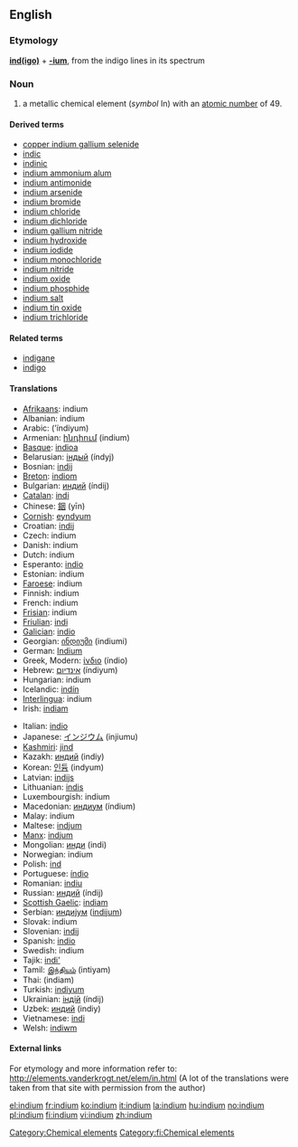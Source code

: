 {{see|Indium}}
==English==
{{elements|In|cadmium|Cd|tin|Sn}}
===Etymology===
'''[[indigo|ind(igo)]]''' + '''[[-ium]]''', from the indigo lines in its spectrum

=== Noun ===
{{en-noun-unc}}
{{wikipedia}}

# a metallic chemical element (''symbol'' In) with an [[atomic number]] of 49.

====Derived terms====
*[[copper indium gallium selenide]]
*[[indic]]
*[[indinic]]
*[[indium ammonium alum]]
*[[indium antimonide]]
*[[indium arsenide]]
*[[indium bromide]]
*[[indium chloride]]
*[[indium dichloride]]
*[[indium gallium nitride]]
*[[indium hydroxide]]
*[[indium iodide]]
*[[indium monochloride]]
*[[indium nitride]]
*[[indium oxide]]
*[[indium phosphide]]
*[[indium salt]]
*[[indium tin oxide]]
*[[indium trichloride]]

====Related terms====
*[[indigane]]
*[[indigo]]

==== Translations ====
{{top}}
*[[Afrikaans]]: indium
*Albanian: indium
*Arabic: {{ARchar|[[انديوم]]}} (’índiyum) {{m}}
*Armenian: [[ինդիում]] (indium)
*[[Basque]]: [[indioa]]
*Belarusian: [[iндый]] (índyj) {{m}}
*Bosnian: [[indij]]
*[[Breton]]: [[indiom]]
*Bulgarian: [[индий]] (índij) {{m}}
*[[Catalan]]: [[indi]]
*Chinese: [[銦]] (yīn)
*[[Cornish]]: [[eyndyum]]
*Croatian: [[indij]]
*Czech: indium
*Danish: indium
*Dutch: indium {{n}}
*Esperanto: [[indio]]
*Estonian: indium
*[[Faroese]]: indium
*Finnish: indium
*French: indium {{m}}
*[[Frisian]]: indium
*[[Friulian]]: [[indi]]
*[[Galician]]: [[indio]]
*Georgian: [[ინდიუმი]] (indiumi)
*German: [[Indium]] {{n}}
*Greek, Modern: [[ίνδιο]] (índio) {{n}}
*Hebrew: [[אינדיום]] (índiyum)
*Hungarian: indium
*Icelandic: [[indín]]
*[[Interlingua]]: indium
*Irish: [[indiam]]
{{mid}}
*Italian: [[indio]] {{m}}
*Japanese: [[インジウム]] (injiumu)
*[[Kashmiri]]: [[jind]]
*Kazakh: [[индий]] (indiy)
*Korean: [[인듐]] (indyum)
*Latvian: [[indijs]]
*Lithuanian: [[indis]]
*Luxembourgish: indium
*Macedonian: [[индиум]] (índium) {{m}}
*Malay: indium
*Maltese: [[indjum]]
*[[Manx]]: [[indjum]]
*Mongolian: [[инди]] (indi)
*Norwegian: indium
*Polish: [[ind]] {{m}}
*Portuguese: [[índio]] {{m}}
*Romanian: [[indiu]] {{n}}
*Russian: [[индий]] (índij) {{m}}
*[[Scottish Gaelic]]: [[indiam]]
*Serbian: [[индиjум]] ([[indijum]]) {{m}}
*Slovak: indium
*Slovenian: [[indij]]
*Spanish: [[indio]] {{m}}
*Swedish: indium
*Tajik: [[indi']]
*Tamil: [[இந்தியம்]] (intiyam)
*Thai: {{THchar|[[อินเดียม]]}} (indiam)
*Turkish: [[indiyum]]
*Ukrainian: [[iндiй]] (índij) {{m}}
*Uzbek: [[индий]] (indiy)
*Vietnamese: [[indi]]
*Welsh: [[indiwm]]
{{bottom}}

====External links====
For etymology and more information refer to:
http://elements.vanderkrogt.net/elem/in.html
(A lot of the translations were taken from that site with permission from the author)

[[Category:Chemical elements]]
[[Category:fi:Chemical elements]]

[[el:indium]]
[[fr:indium]]
[[ko:indium]]
[[it:indium]]
[[la:indium]]
[[hu:indium]]
[[no:indium]]
[[pl:indium]]
[[fi:indium]]
[[vi:indium]]
[[zh:indium]]